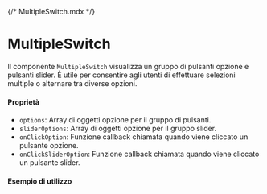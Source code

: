 {/* MultipleSwitch.mdx */}



<Meta of={MultipleSwitchStories} />

# MultipleSwitch

Il componente `MultipleSwitch` visualizza un gruppo di pulsanti opzione e pulsanti slider. È utile per consentire agli utenti di effettuare selezioni multiple o alternare tra diverse opzioni.

<Canvas of={MultipleSwitchStories.Default} />

#### Proprietà

- `options`: Array di oggetti opzione per il gruppo di pulsanti.
- `sliderOptions`: Array di oggetti opzione per il gruppo slider.
- `onClickOption`: Funzione callback chiamata quando viene cliccato un pulsante opzione.
- `onClickSliderOption`: Funzione callback chiamata quando viene cliccato un pulsante slider.

#### Esempio di utilizzo

```jsx
<MultipleSwitch
  options={[
    { key: 'option1', icon: <SettingsIcon />, enable: true },
    { key: 'option2', icon: <AddIcon />, enable: false },
  ]}
  sliderOptions={[
    { key: 'slider1', icon: <SunIcon />, enable: false },
    { key: 'slider2', icon: <MoonIcon />, enable: true },
  ]}
  onClickOption={(key, state) => console.log(`Option ${key} is now ${state}`)}
  onClickSliderOption={(key, state) => console.log(`Slider option ${key} is now ${state}`)}
/>
